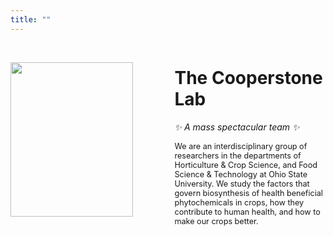 ```yaml
---
title: ""
---
```


::: columns
::: {.column width="50%"}
<br>
![](img/emojis.png){fig-align="center" width="90%"}
:::

::: {.column width="50%"}
# The Cooperstone Lab 
*✨ A mass spectacular team ✨*

:::{style="font-size: 90%;"}
We are an interdisciplinary group of researchers in the departments of Horticulture & Crop Science, and Food Science & Technology at Ohio State University. We study the factors that govern biosynthesis of health beneficial phytochemicals in crops, how they contribute to human health, and how to make our crops better.
:::
:::
:::